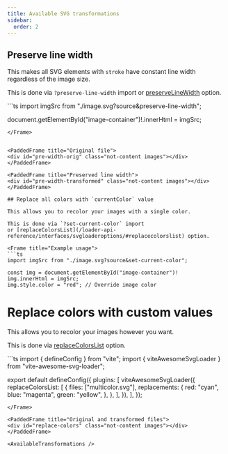 ```yaml
---
title: Available SVG transformations
sidebar:
  order: 2
---
```


## Preserve line width

This makes all SVG elements with `stroke` have constant line width regardless of the image size.

This is done via `?preserve-line-width` import
or [preserveLineWidth](/loader-api-reference/interfaces/svgloaderoptions/#preservelinewidthlist) option.


<Frame title="Example usage">
  ```ts
  import imgSrc from "./image.svg?source&preserve-line-width";

  document.getElementById("image-container")!.innerHtml = imgSrc;
  ```
</Frame>


<PaddedFrame title="Original file">
  <div id="pre-width-orig" class="not-content images"></div>
</PaddedFrame>

<PaddedFrame title="Preserved line width">
  <div id="pre-width-transformed" class="not-content images"></div>
</PaddedFrame>

## Replace all colors with `currentColor` value

This allows you to recolor your images with a single color.

This is done via `?set-current-color` import
or [replaceColorsList](/loader-api-reference/interfaces/svgloaderoptions/#replacecolorslist) option.

<Frame title="Example usage">
  ```ts
  import imgSrc from "./image.svg?source&set-current-color";

  const img = document.getElementById("image-container")!
  img.innerHtml = imgSrc;
  img.style.color = "red"; // Override image color
  ```
</Frame>

<PaddedFrame title="Original and transformed files">
  <div id="set-current-color" class="not-content images" style="color: red;"></div>
</PaddedFrame>


# Replace colors with custom values

This allows you to recolor your images however you want.

This is done via [replaceColorsList](/loader-api-reference/interfaces/svgloaderoptions/#replacecolorslist) option.

<Frame title="Example vite.config.ts">
  ```ts
  import { defineConfig } from "vite";
  import { viteAwesomeSvgLoader } from "vite-awesome-svg-loader";

  export default defineConfig({
    plugins: [
      viteAwesomeSvgLoader({
        replaceColorsList: [
          {
            files: ["multicolor.svg"],
            replacements: {
              red: "cyan",
              blue: "magenta",
              green: "yellow",
            },
          },
        ],
      }),
    ],
  });
  ```
</Frame>

<PaddedFrame title="Original and transformed files">
  <div id="replace-colors" class="not-content images"></div>
</PaddedFrame>

<AvailableTransformations />